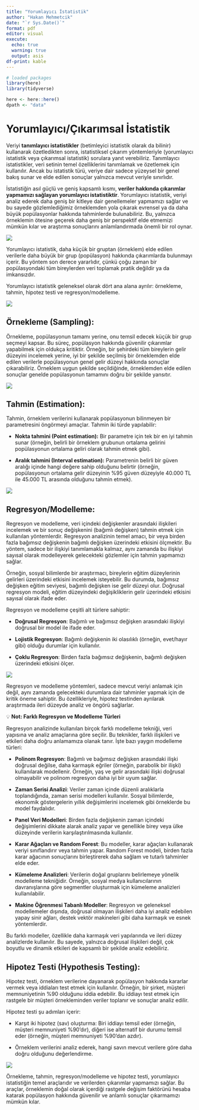 ```yaml
---
title: "Yorumlayıcı İstatistik"
author: "Hakan Mehmetcik"
date: "`r Sys.Date()`"
format: pdf
editor: visual
execute: 
  echo: true
  warning: true
  output: asis
df-print: kable
---
```


```r
# loaded packages
library(here)
library(tidyverse)

here <- here::here()
dpath <- "data"
```

# Yorumlayıcı/Çıkarımsal İstatistik

Veriyi **tanımlayıcı istatistikler** (betimleyici istatistik olarak da bilinir) kullanarak özetledikten sonra, istatistiksel çıkarım yöntemleriyle (yorumlayıcı istatistik veya çıkarımsal istatistik) sorulara yanıt verebiliriz. Tanımlayıcı istatistikler, veri setinin temel özelliklerini tanımlamak ve özetlemek için kullanılır. Ancak bu istatistik türü, veriye dair sadece yüzeysel bir genel bakış sunar ve elde edilen sonuçlar yalnızca mevcut veriyle sınırlıdır.

İstatistiğin asıl güçlü ve geniş kapsamlı kısmı, **veriler hakkında çıkarımlar yapmamızı sağlayan yorumlayıcı istatistiktir**. Yorumlayıcı istatistik, veriyi analiz ederek daha geniş bir kitleye dair genellemeler yapmamızı sağlar ve bu sayede gözlemlediğimiz örneklemden yola çıkarak evrensel ya da daha büyük popülasyonlar hakkında tahminlerde bulunabiliriz. Bu, yalnızca örneklemin ötesine geçerek daha geniş bir perspektif elde etmemizi mümkün kılar ve araştırma sonuçlarını anlamlandırmada önemli bir rol oynar.

![](images/descvsinfer.png){fig-align="center"}

Yorumlayıcı istatistik, daha küçük bir gruptan (örneklem) elde edilen verilerle daha büyük bir grup (popülasyon) hakkında çıkarımlarda bulunmayı içerir. Bu yöntem son derece yararlıdır, çünkü çoğu zaman bir popülasyondaki tüm bireylerden veri toplamak pratik değildir ya da imkansızdır.

Yorumlayıcı istatistik geleneksel olarak dört ana alana ayrılır: örnekleme, tahmin, hipotez testi ve regresyon/modelleme.

![](images/yorumlayıcı.png){fig-align="center"}

## **Örnekleme (Sampling):**

Örnekleme, popülasyonun tamamı yerine, onu temsil edecek küçük bir grup seçmeyi kapsar. Bu süreç, popülasyon hakkında güvenilir çıkarımlar yapabilmek için oldukça kritiktir. Örneğin, bir şehirdeki tüm bireylerin gelir düzeyini incelemek yerine, iyi bir şekilde seçilmiş bir örneklemden elde edilen verilerle popülasyonun genel gelir düzeyi hakkında sonuçlar çıkarabiliriz. Örneklem uygun şekilde seçildiğinde, örneklemden elde edilen sonuçlar genelde popülasyonun tamamını doğru bir şekilde yansıtır.

![](images/ornekleme.png){fig-align="center"}

## **Tahmin (Estimation):**

Tahmin, örneklem verilerini kullanarak popülasyonun bilinmeyen bir parametresini öngörmeyi amaçlar. Tahmin iki türde yapılabilir:

-   **Nokta tahmini (Point estimation):** Bir parametre için tek bir en iyi tahmin sunar (örneğin, belirli bir örneklem grubunun ortalama gelirini popülasyonun ortalama geliri olarak tahmin etmek gibi).

-   **Aralık tahmini (Interval estimation):** Parametrenin belirli bir güven aralığı içinde hangi değere sahip olduğunu belirtir (örneğin, popülasyonun ortalama gelir düzeyinin %95 güven düzeyiyle 40.000 TL ile 45.000 TL arasında olduğunu tahmin etmek).

![](images/tahmin.png){fig-align="center"}

## **Regresyon/Modelleme**:

Regresyon ve modelleme, veri içindeki değişkenler arasındaki ilişkileri incelemek ve bir sonuç değişkenini (bağımlı değişken) tahmin etmek için kullanılan yöntemlerdir. Regresyon analizinin temel amacı, bir veya birden fazla bağımsız değişkenin bağımlı değişken üzerindeki etkisini ölçmektir. Bu yöntem, sadece bir ilişkiyi tanımlamakla kalmaz, aynı zamanda bu ilişkiyi sayısal olarak modelleyerek gelecekteki gözlemler için tahmin yapmamızı sağlar.

Örneğin, sosyal bilimlerde bir araştırmacı, bireylerin eğitim düzeylerinin gelirleri üzerindeki etkisini incelemek isteyebilir. Bu durumda, bağımsız değişken eğitim seviyesi, bağımlı değişken ise gelir düzeyi olur. Doğrusal regresyon modeli, eğitim düzeyindeki değişikliklerin gelir üzerindeki etkisini sayısal olarak ifade eder.

Regresyon ve modelleme çeşitli alt türlere sahiptir:

-   **Doğrusal Regresyon**: Bağımlı ve bağımsız değişken arasındaki ilişkiyi doğrusal bir model ile ifade eder.

-   **Lojistik Regresyon**: Bağımlı değişkenin iki olasılıklı (örneğin, evet/hayır gibi) olduğu durumlar için kullanılır.

-   **Çoklu Regresyon**: Birden fazla bağımsız değişkenin, bağımlı değişken üzerindeki etkisini ölçer.

![](images/regresyon.png){fig-align="center"}

Regresyon ve modelleme yöntemleri, sadece mevcut veriyi anlamak için değil, aynı zamanda gelecekteki durumlara dair tahminler yapmak için de kritik öneme sahiptir. Bu özellikleriyle, hipotez testinden ayrılarak araştırmada ileri düzeyde analiz ve öngörü sağlarlar.

::: callout-note
💡 **Not: Farklı Regresyon ve Modelleme Türleri**

Regresyon analizinde kullanılan birçok farklı modelleme tekniği, veri yapısına ve analiz amaçlarına göre seçilir. Bu teknikler, farklı ilişkileri ve etkileri daha doğru anlamamıza olanak tanır. İşte bazı yaygın modelleme türleri:

-   **Polinom Regresyon**: Bağımlı ve bağımsız değişken arasındaki ilişki doğrusal değilse, daha karmaşık eğriler (örneğin, parabolik bir ilişki) kullanılarak modellenir. Örneğin, yaş ve gelir arasındaki ilişki doğrusal olmayabilir ve polinom regresyon daha iyi bir uyum sağlar.

-   **Zaman Serisi Analizi**: Veriler zaman içinde düzenli aralıklarla toplandığında, zaman serisi modelleri kullanılır. Sosyal bilimlerde, ekonomik göstergelerin yıllık değişimlerini incelemek gibi örneklerde bu model faydalıdır.

-   **Panel Veri Modelleri**: Birden fazla değişkenin zaman içindeki değişimlerini dikkate alarak analiz yapar ve genellikle birey veya ülke düzeyinde verilerin karşılaştırılmasında kullanılır.

-   **Karar Ağaçları ve Random Forest**: Bu modeller, karar ağaçları kullanarak veriyi sınıflandırır veya tahmin yapar. Random Forest modeli, birden fazla karar ağacının sonuçlarını birleştirerek daha sağlam ve tutarlı tahminler elde eder.

-   **Kümeleme Analizleri**: Verilerin doğal gruplarını belirlemeye yönelik modelleme tekniğidir. Örneğin, sosyal medya kullanıcılarının davranışlarına göre segmentler oluşturmak için kümeleme analizleri kullanılabilir.

-   **Makine Öğrenmesi Tabanlı Modeller**: Regresyon ve geleneksel modellemeler dışında, doğrusal olmayan ilişkileri daha iyi analiz edebilen yapay sinir ağları, destek vektör makineleri gibi daha karmaşık ve esnek yöntemlerdir.

Bu farklı modeller, özellikle daha karmaşık veri yapılarında ve ileri düzey analizlerde kullanılır. Bu sayede, yalnızca doğrusal ilişkileri değil, çok boyutlu ve dinamik etkileri de kapsamlı bir şekilde analiz edebiliriz.
:::

## **Hipotez Testi (Hypothesis Testing):**

Hipotez testi, örneklem verilerine dayanarak popülasyon hakkında kararlar vermek veya iddiaları test etmek için kullanılır. Örneğin, bir şirket, müşteri memnuniyetinin %90 olduğunu iddia edebilir. Bu iddiayı test etmek için rastgele bir müşteri örnekleminden veriler toplanır ve sonuçlar analiz edilir.

Hipotez testi şu adımları içerir:

-   Karşıt iki hipotez (sav) oluşturma: Biri iddiayı temsil eder (örneğin, müşteri memnuniyeti %90'dır), diğeri ise alternatif bir durumu temsil eder (örneğin, müşteri memnuniyeti %90’dan azdır).

-   Örneklem verilerini analiz ederek, hangi savın mevcut verilere göre daha doğru olduğunu değerlendirme.

![](images/hipoteztesti.png){fig-align="center"}

Örnekleme, tahmin, regresyon/modelleme ve hipotez testi, yorumlayıcı istatistiğin temel araçlarıdır ve verilerden çıkarımlar yapmamızı sağlar. Bu araçlar, örneklemin doğal olarak içerdiği rastgele değişim faktörünü hesaba katarak popülasyon hakkında güvenilir ve anlamlı sonuçlar çıkarmamızı mümkün kılar.
